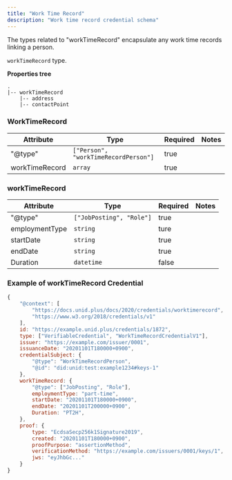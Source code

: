 ```yaml
---
title: "Work Time Record"
description: "Work time record credential schema"
---
```


<SEO title="Credential Data Schema" />

The types related to "workTimeRecord" encapsulate any work time records linking a person.

`workTimeRecord` type.

**Properties tree**

```
.
|-- workTimeRecord
    |-- address
    |-- contactPoint
```

### WorkTimeRecord

| Attribute | Type | Required | Notes |
| ---- | ---- | ---- | ---- |
| "@type" | `["Person", "workTimeRecordPerson"]` | true ||
| workTimeRecord | `array` | true ||


### workTimeRecord

| Attribute | Type | Required | Notes |
| ---- | ---- | ---- | ---- |
| "@type" | `["JobPosting", "Role"]` | true ||
| employmentType | `string` | ture ||
| startDate | `string` | true ||
| endDate | `string` | true ||
| Duration | `datetime` | false ||

### Example of workTimeRecord Credential

```js
{
    "@context": [
        "https://docs.unid.plus/docs/2020/credentials/worktimerecord",
        "https://www.w3.org/2018/credentials/v1"
    ],
    id: "https://example.unid.plus/credentials/1872",
    type: ["VerifiableCredential", "WorkTimeRecordCredentialV1"],
    issuer: "https://example.com/issuer/0001",
    issuanceDate: "20201101T180000+0900",
    credentialSubject: {
        "@type": "WorkTimeRecordPerson",
        "@id": "did:unid:test:example1234#keys-1"
    },
    workTimeRecord: {
        "@type": ["JobPosting", "Role"],
        employmentType: "part-time",
        startDate: "20201101T180000+0900",
        endDate: "20201101T200000+0900",
        Duration: "PT2H",
    },
    proof: {
        type: "EcdsaSecp256k1Signature2019",
        created: "20201101T180000+0900",
        proofPurpose: "assertionMethod",
        verificationMethod: "https://example.com/issuers/0001/keys/1",
        jws: "eyJhbGc..."
    }
}
```
